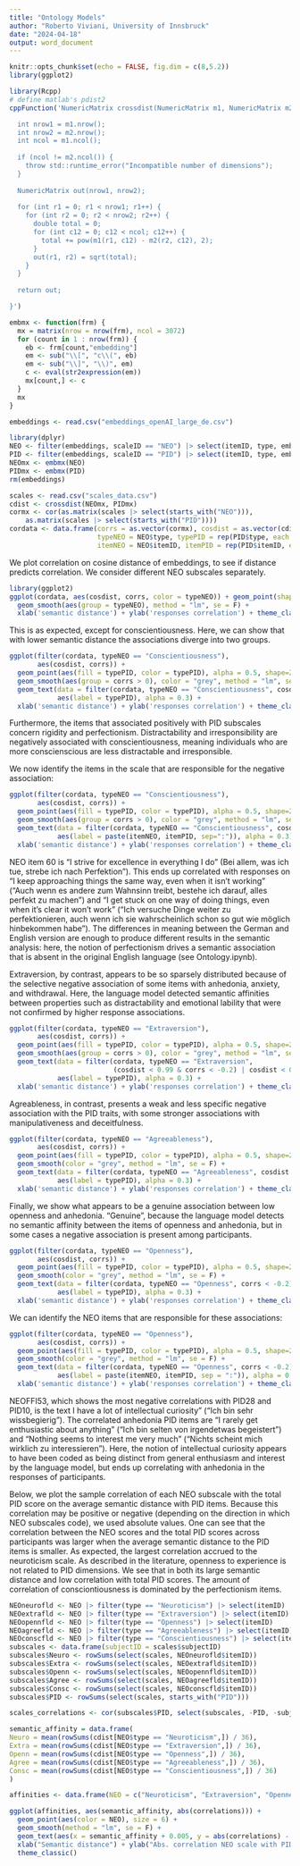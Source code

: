 ```yaml
---
title: "Ontology Models"
author: "Roberto Viviani, University of Innsbruck"
date: "2024-04-18"
output: word_document
---
```


```r
knitr::opts_chunk$set(echo = FALSE, fig.dim = c(8,5.2))
library(ggplot2)

library(Rcpp)
# define matlab's pdist2
cppFunction('NumericMatrix crossdist(NumericMatrix m1, NumericMatrix m2) {

  int nrow1 = m1.nrow();
  int nrow2 = m2.nrow();
  int ncol = m1.ncol();
 
  if (ncol != m2.ncol()) {
    throw std::runtime_error("Incompatible number of dimensions");
  }
 
  NumericMatrix out(nrow1, nrow2);
 
  for (int r1 = 0; r1 < nrow1; r1++) {
    for (int r2 = 0; r2 < nrow2; r2++) {
      double total = 0;
      for (int c12 = 0; c12 < ncol; c12++) {
        total += pow(m1(r1, c12) - m2(r2, c12), 2);
      }
      out(r1, r2) = sqrt(total);
    }
  }
 
  return out;

}')

embmx <- function(frm) {
  mx = matrix(nrow = nrow(frm), ncol = 3072)
  for (count in 1 : nrow(frm)) {
    eb <- frm[count,"embedding"]
    em <- sub("\\[", "c\\(", eb)
    em <- sub("\\]", "\\)", em)
    c <- eval(str2expression(em))
    mx[count,] <- c
  }
  mx
}

embeddings <- read.csv("embeddings_openAI_large_de.csv")

library(dplyr)
NEO <- filter(embeddings, scaleID == "NEO") |> select(itemID, type, embedding)
PID <- filter(embeddings, scaleID == "PID") |> select(itemID, type, embedding)
NEOmx <- embmx(NEO)
PIDmx <- embmx(PID)
rm(embeddings)

scales <- read.csv("scales_data.csv")
cdist <- crossdist(NEOmx, PIDmx)
cormx <- cor(as.matrix(scales |> select(starts_with("NEO"))), 
    as.matrix(scales |> select(starts_with("PID"))))
cordata <- data.frame(corrs = as.vector(cormx), cosdist = as.vector(cdist),
                      typeNEO = NEO$type, typePID = rep(PID$type, each = nrow(NEO)),
                      itemNEO = NEO$itemID, itemPID = rep(PID$itemID, each = nrow(NEO)))

```

We plot correlation on cosine distance of embeddings, to see if distance predicts correlation. We consider different NEO subscales separately.

```r

library(ggplot2)
ggplot(cordata, aes(cosdist, corrs, color = typeNEO)) + geom_point(shape=21) + 
  geom_smooth(aes(group = typeNEO), method = "lm", se = F) + 
  xlab('semantic distance') + ylab('responses correlation') + theme_classic()

```

This is as expected, except for conscientiousness. Here, we can show that with lower semantic distance the associations diverge into two groups.

```r
ggplot(filter(cordata, typeNEO == "Conscientiousness"), 
       aes(cosdist, corrs)) + 
  geom_point(aes(fill = typePID, color = typePID), alpha = 0.5, shape=21) + 
  geom_smooth(aes(group = corrs > 0), color = "grey", method = "lm", se = F) + 
  geom_text(data = filter(cordata, typeNEO == "Conscientiousness", cosdist < 0.95), 
            aes(label = typePID), alpha = 0.3) +
  xlab('semantic distance') + ylab('responses correlation') + theme_classic()

```

Furthermore, the items that associated positively with PID subscales concern rigidity and perfectionism. Distractability and irresponsibility are negatively associated with conscientiousness, meaning individuals who are more conscienscious are less distractable and irresponsible.

We now identify the items in the scale that are responsible for the negative association:

```r
ggplot(filter(cordata, typeNEO == "Conscientiousness"), 
       aes(cosdist, corrs)) + 
  geom_point(aes(fill = typePID, color = typePID), alpha = 0.5, shape=21) + 
  geom_smooth(aes(group = corrs > 0), color = "grey", method = "lm", se = F) + 
  geom_text(data = filter(cordata, typeNEO == "Conscientiousness", cosdist < 0.95), 
            aes(label = paste(itemNEO, itemPID, sep=":")), alpha = 0.3) +
  xlab('semantic distance') + ylab('responses correlation') + theme_classic()

```

NEO item 60 is "I strive for excellence in everything I do" (Bei allem, was ich tue, strebe ich nach Perfektion"). This ends up correlated with responses on "I keep approaching things the same way, even when it isn’t working" ("Auch wenn es andere zum Wahnsinn treibt, bestehe ich darauf, alles perfekt zu machen") and "I get stuck on one way of doing things, even when it’s clear it won’t work" ("Ich versuche Dinge weiter zu perfektionieren, auch wenn ich sie wahrscheinlich schon so gut wie möglich hinbekommen habe"). The differences in meaning between the German and English version are enough to produce different results in the semantic analysis: here, the notion of perfectionism drives a semantic association that is absent in the original English language (see Ontology.ipynb).

Extraversion, by contrast, appears to be so sparsely distributed because of the selective negative association of some items with anhedonia, anxiety, and withdrawal. Here, the language model detected semantic affinities between properties such as distractability and emotional lability that were not confirmed by higher response associations.

```r
ggplot(filter(cordata, typeNEO == "Extraversion"), 
       aes(cosdist, corrs)) + 
  geom_point(aes(fill = typePID, color = typePID), alpha = 0.5, shape=21) + 
  geom_smooth(aes(group = corrs > 0), color = "grey", method = "lm", se = F) + 
  geom_text(data = filter(cordata, typeNEO == "Extraversion", 
                          (cosdist < 0.99 & corrs < -0.2) | cosdist < 0.9), 
            aes(label = typePID), alpha = 0.3) +
  xlab('semantic distance') + ylab('responses correlation') + theme_classic()

```

Agreableness, in contrast, presents a weak and less specific negative association with the PID traits, with some stronger associations with manipulativeness and deceitfulness.

```r
ggplot(filter(cordata, typeNEO == "Agreeableness"), 
       aes(cosdist, corrs)) + 
  geom_point(aes(fill = typePID, color = typePID), alpha = 0.5, shape=21) + 
  geom_smooth(color = "grey", method = "lm", se = F) + 
  geom_text(data = filter(cordata, typeNEO == "Agreeableness", cosdist < 0.99, corrs < -0.2), 
            aes(label = typePID), alpha = 0.3) +
  xlab('semantic distance') + ylab('responses correlation') + theme_classic()

```

Finally, we show what appears to be a genuine association between low openness and anhedonia. "Genuine", because the language model detects no semantic affinity between the items of openness and anhedonia, but in some cases a negative association is present among participants.

```r
ggplot(filter(cordata, typeNEO == "Openness"), 
       aes(cosdist, corrs)) + 
  geom_point(aes(fill = typePID, color = typePID), alpha = 0.5, shape=21) + 
  geom_smooth(color = "grey", method = "lm", se = F) + 
  geom_text(data = filter(cordata, typeNEO == "Openness", corrs < -0.2), 
            aes(label = typePID), alpha = 0.3) +
  xlab('semantic distance') + ylab('responses correlation') + theme_classic()

```

We can identify the NEO items that are responsible for these associations:

```r
ggplot(filter(cordata, typeNEO == "Openness"), 
       aes(cosdist, corrs)) + 
  geom_point(aes(fill = typePID, color = typePID), alpha = 0.5, shape=21) + 
  geom_smooth(color = "grey", method = "lm", se = F) + 
  geom_text(data = filter(cordata, typeNEO == "Openness", corrs < -0.2), 
            aes(label = paste(itemNEO, itemPID, sep = ":")), alpha = 0.3) +
  xlab('semantic distance') + ylab('responses correlation') + theme_classic()

```

NEOFFI53, which shows the most negative correlations with PID28 and PID10, is the text I have a lot of intellectual curiosity" ("Ich bin sehr wissbegierig"). The correlated anhedonia PID items are "I rarely get enthusiastic about anything" ("Ich bin selten von irgendetwas begeistert") and "Nothing seems to interest me very much" ("Nichts scheint mich wirklich zu interessieren"). Here, the notion of intellectual curiosity appears to have been coded as being distinct from general enthusiasm and interest by the language model, but ends up correlating with anhedonia in the responses of participants.

Below, we plot the sample correlation of each NEO subscale with the total PID score on the average semantic distance with PID items. Because this correlation may be positive or negative (depending on the direction in which NEO subscales code), we used absolute values. One can see that the correlation between the NEO scores and the total PID scores across participants was larger when the average semantic distance to the PID items is smaller. As expected, the largest correlation accrued to the neuroticism scale. As described in the literature, openness to experience is not related to PID dimensions. We see that in both its large semantic distance and low correlation with total PID scores. The amount of correlation of consciontiousness is dominated by the perfectionism items.

```r
NEOneurofld <- NEO |> filter(type == "Neuroticism") |> select(itemID)
NEOextrafld <- NEO |> filter(type == "Extraversion") |> select(itemID)
NEOopennfld <- NEO |> filter(type == "Openness") |> select(itemID)
NEOagreefld <- NEO |> filter(type == "Agreeableness") |> select(itemID)
NEOconscfld <- NEO |> filter(type == "Conscientiousness") |> select(itemID)
subscales <- data.frame(subjectID = scales$subjectID)
subscales$Neuro <- rowSums(select(scales, NEOneurofld$itemID))
subscales$Extra <- rowSums(select(scales, NEOextrafld$itemID))
subscales$Openn <- rowSums(select(scales, NEOopennfld$itemID))
subscales$Agree <- rowSums(select(scales, NEOagreefld$itemID))
subscales$Consc <- rowSums(select(scales, NEOconscfld$itemID))
subscales$PID <- rowSums(select(scales, starts_with("PID")))

scales_correlations <- cor(subscales$PID, select(subscales, -PID, -subjectID))

semantic_affinity = data.frame(
Neuro = mean(rowSums(cdist[NEO$type == "Neuroticism",]) / 36),
Extra = mean(rowSums(cdist[NEO$type == "Extraversion",]) / 36),
Openn = mean(rowSums(cdist[NEO$type == "Openness",]) / 36),
Agree = mean(rowSums(cdist[NEO$type == "Agreeableness",]) / 36),
Consc = mean(rowSums(cdist[NEO$type == "Conscientiousness",]) / 36)
)

affinities <- data.frame(NEO = c("Neuroticism", "Extraversion", "Openness", "Agreeableness", "Conscientiousness"), correlations = as.vector(scales_correlations), semantic_affinity = as.vector(as.matrix(semantic_affinity)))

ggplot(affinities, aes(semantic_affinity, abs(correlations))) + 
  geom_point(aes(color = NEO), size = 6) + 
  geom_smooth(method = "lm", se = F) + 
  geom_text(aes(x = semantic_affinity + 0.005, y = abs(correlations) - 0.02, label = NEO)) + 
  xlab("Semantic distance") + ylab("Abs. correlation NEO scale with PID total") + 
  theme_classic()
```

